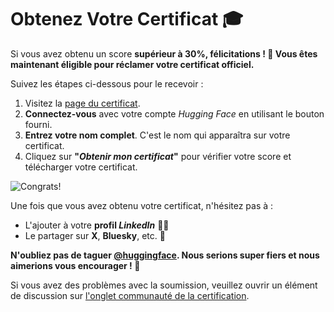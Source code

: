 # Obtenez Votre Certificat 🎓

Si vous avez obtenu un score **supérieur à 30%, félicitations ! 👏 Vous êtes maintenant éligible pour réclamer votre certificat officiel.**

Suivez les étapes ci-dessous pour le recevoir :

1. Visitez la [page du certificat](https://huggingface.co/spaces/agents-course/Unit4-Final-Certificate).
2. **Connectez-vous** avec votre compte *Hugging Face* en utilisant le bouton fourni.
3. **Entrez votre nom complet**. C'est le nom qui apparaîtra sur votre certificat.
4. Cliquez sur **"*Obtenir mon certificat*"** pour vérifier votre score et télécharger votre certificat.

<img src="https://huggingface.co/datasets/agents-course/course-images/resolve/main/en/unit4/congrats.png" alt="Congrats!" />

Une fois que vous avez obtenu votre certificat, n'hésitez pas à :
- L'ajouter à votre **profil *LinkedIn*** 🧑‍💼  
- Le partager sur **X**, **Bluesky**, etc. 🎉

**N'oubliez pas de taguer [@huggingface](https://huggingface.co/huggingface). Nous serions super fiers et nous aimerions vous encourager ! 🤗**

<Tip>

Si vous avez des problèmes avec la soumission, veuillez ouvrir un élément de discussion sur [l'onglet communauté de la certification](https://huggingface.co/spaces/agents-course/Unit4-Final-Certificate/discussions).

</Tip>